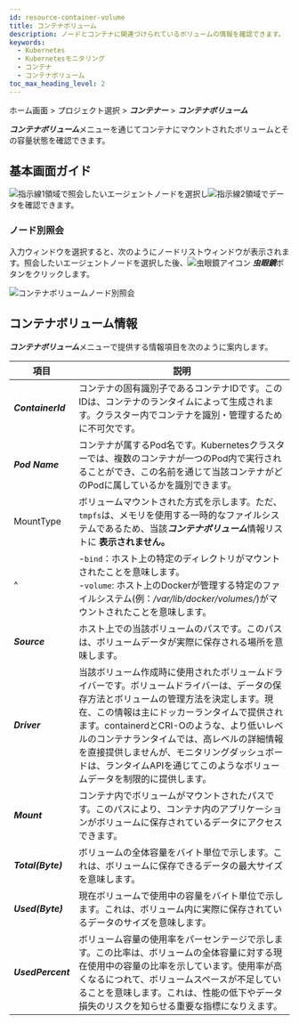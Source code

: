 ```yaml
---
id: resource-container-volume
title: コンテナボリューム
description: ノードとコンテナに関連づけられているボリュームの情報を確認できます。
keywords:
  - Kubernetes
  - Kubernetesモニタリング
  - コンテナ
  - コンテナボリューム
toc_max_heading_level: 2
---
```


ホーム画面 > プロジェクト選択 > ***コンテナー*** > ***コンテナボリューム***

***コンテナボリューム***メニューを通じてコンテナにマウントされたボリュームとその容量状態を確認できます。

## 基本画面ガイド

<ImgLang img='k8s-container-volume.png' desc='コンテナボリューム' />

![指示線1](/img/number-01.png)領域で照会したいエージェントノードを選択し![指示線2](/img/number-02.png)領域でデータを確認できます。

### ノード別照会

入力ウィンドウを選択すると、次のようにノードリストウィンドウが表示されます。照会したいエージェントノードを選択した後、![虫眼鏡アイコン](/img/ic-search.svg) ***虫眼鏡***ボタンをクリックします。

![コンテナボリュームノード別照会](/img/k8s-container-volume-node.png) 

## コンテナボリューム情報

***コンテナボリューム***メニューで提供する情報項目を次のように案内します。

| 項目                | 説明                                                                                                                                                                                                             |
| ----------------- | -------------------------------------------------------------------------------------------------------------------------------------------------------------------------------------------------------------- |
| ***ContainerId*** | コンテナの固有識別子であるコンテナIDです。このIDは、コンテナのランタイムによって生成されます。クラスター内でコンテナを識別・管理するために不可欠です。                                                                                                                                  |
| ***Pod Name***    | コンテナが属するPod名です。Kubernetesクラスターでは、複数のコンテナが一つのPod内で実行されることができ、この名前を通じて当該コンテナがどのPodに属しているかを識別できます。                                                                                                                |
| MountType         | ボリュームマウントされた方式を示します。ただ、`tmpfs`は、メモリを使用する一時的なファイルシステムであるため、当該***コンテナボリューム***情報リストに **表示されません。**                                                                                                                 |
| ^                 | \-`bind`：ホスト上の特定のディレクトリがマウントされたことを意味します。<br/> -`volume`: ホスト上のDockerが管理する特定のファイルシステム(例：_/var/lib/docker/volumes/_)がマウントされたことを意味します。                                                                            |
| ***Source***      | ホスト上での当該ボリュームのパスです。このパスは、ボリュームデータが実際に保存される場所を意味します。                                                                                                                                                            |
| ***Driver***      | 当該ボリューム作成時に使用されたボリュームドライバーです。ボリュームドライバーは、データの保存方法とボリュームの管理方法を決定します。現在、この情報は主にドッカーランタイムで提供されます。containerdとCRI-Oのような、より低いレベルのコンテナランタイムでは、高レベルの詳細情報を直接提供しませんが、モニタリングダッシュボードは、ランタイムAPIを通じてこのようなボリュームデータを制限的に提供します。 |
| ***Mount***       | コンテナ内でボリュームがマウントされたパスです。このパスにより、コンテナ内のアプリケーションがボリュームに保存されているデータにアクセスできます。                                                                                                                                      |
| ***Total(Byte)*** | ボリュームの全体容量をバイト単位で示します。これは、ボリュームに保存できるデータの最大サイズを意味します。                                                                                                                                                          |
| ***Used(Byte)***  | 現在ボリュームで使用中の容量をバイト単位で示します。これは、ボリューム内に実際に保存されているデータのサイズを意味します。                                                                                                                                                  |
| ***UsedPercent*** | ボリューム容量の使用率をパーセンテージで示します。この比率は、ボリュームの全体容量に対する現在使用中の容量の比率を示しています。使用率が高くなるにつれて、ボリュームスペースが不足していることを意味します。これは、性能の低下やデータ損失のリスクを知らせる重要な指標になりえます。                                                                     |
